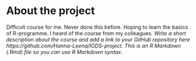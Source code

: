 
# About the project
Difficult course for me. Never done this before. Hoping to learn the basics of R-programme. I heard of the course from my colleagues.
*Write a short description about the course and add a link to your GitHub repository here https://github.com/Hanna-Leena/IODS-project. This is an R Markdown (.Rmd) file so you can use R Markdown syntax.*
